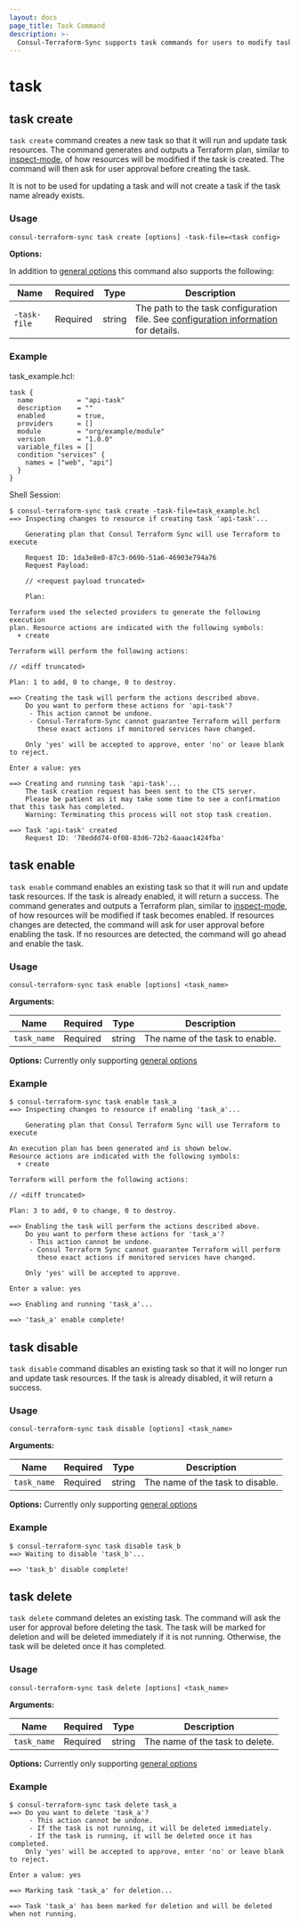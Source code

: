 ```yaml
---
layout: docs
page_title: Task Command
description: >-
  Consul-Terraform-Sync supports task commands for users to modify tasks while the daemon is running
---
```


# task

## task create

`task create` command creates a new task so that it will run and update task resources. The command generates and outputs a Terraform plan, similar to [inspect-mode](/docs/nia/cli/cli-overview#inspect-mode), of how resources will be modified if the task is created. The command will then ask for user approval before creating the task.

It is not to be used for updating a task and will not create a task if the task name already exists.

### Usage

`consul-terraform-sync task create [options] -task-file=<task config>`

**Options:**

In addition to [general options](/docs/nia/cli/cli-overview#general-options) this command also supports the following:

| Name         | Required | Type   | Description                                                                                                         |
| ------------ | -------- | ------ | ------------------------------------------------------------------------------------------------------------------- |
| `-task-file` | Required | string | The path to the task configuration file. See [configuration information](/docs/nia/configuration#task) for details. |

### Example

task_example.hcl:

```hcl
task {
  name           = "api-task"
  description    = ""
  enabled        = true,
  providers      = []
  module         = "org/example/module"
  version        = "1.0.0"
  variable_files = []
  condition "services" {
    names = ["web", "api"]
  }
}
```

Shell Session:

```shell-session
$ consul-terraform-sync task create -task-file=task_example.hcl
==> Inspecting changes to resource if creating task 'api-task'...

    Generating plan that Consul Terraform Sync will use Terraform to execute

    Request ID: 1da3e8e0-87c3-069b-51a6-46903e794a76
    Request Payload:

    // <request payload truncated>

    Plan:

Terraform used the selected providers to generate the following execution
plan. Resource actions are indicated with the following symbols:
  + create

Terraform will perform the following actions:

// <diff truncated>

Plan: 1 to add, 0 to change, 0 to destroy.

==> Creating the task will perform the actions described above.
    Do you want to perform these actions for 'api-task'?
     - This action cannot be undone.
     - Consul-Terraform-Sync cannot guarantee Terraform will perform
       these exact actions if monitored services have changed.

    Only 'yes' will be accepted to approve, enter 'no' or leave blank to reject.

Enter a value: yes

==> Creating and running task 'api-task'...
    The task creation request has been sent to the CTS server.
    Please be patient as it may take some time to see a confirmation that this task has completed.
    Warning: Terminating this process will not stop task creation.

==> Task 'api-task' created
    Request ID: '78eddd74-0f08-83d6-72b2-6aaac1424fba'
```

## task enable

`task enable` command enables an existing task so that it will run and update task resources. If the task is already enabled, it will return a success. The command generates and outputs a Terraform plan, similar to [inspect-mode](/docs/nia/cli#inspect-mode), of how resources will be modified if task becomes enabled. If resources changes are detected, the command will ask for user approval before enabling the task. If no resources are detected, the command will go ahead and enable the task.

### Usage

`consul-terraform-sync task enable [options] <task_name>`

**Arguments:**

| Name        | Required | Type   | Description                     |
| ----------- | -------- | ------ | ------------------------------- |
| `task_name` | Required | string | The name of the task to enable. |

**Options:** Currently only supporting [general options](/docs/nia/cli#general-options)

### Example

```shell-session
$ consul-terraform-sync task enable task_a
==> Inspecting changes to resource if enabling 'task_a'...

    Generating plan that Consul Terraform Sync will use Terraform to execute

An execution plan has been generated and is shown below.
Resource actions are indicated with the following symbols:
  + create

Terraform will perform the following actions:

// <diff truncated>

Plan: 3 to add, 0 to change, 0 to destroy.

==> Enabling the task will perform the actions described above.
    Do you want to perform these actions for 'task_a'?
     - This action cannot be undone.
     - Consul Terraform Sync cannot guarantee Terraform will perform
       these exact actions if monitored services have changed.

    Only 'yes' will be accepted to approve.

Enter a value: yes

==> Enabling and running 'task_a'...

==> 'task_a' enable complete!
```

## task disable

`task disable` command disables an existing task so that it will no longer run and update task resources. If the task is already disabled, it will return a success.

### Usage

`consul-terraform-sync task disable [options] <task_name>`

**Arguments:**

| Name        | Required | Type   | Description                      |
| ----------- | -------- | ------ | -------------------------------- |
| `task_name` | Required | string | The name of the task to disable. |

**Options:** Currently only supporting [general options](/docs/nia/cli#general-options)

### Example

```shell-session
$ consul-terraform-sync task disable task_b
==> Waiting to disable 'task_b'...

==> 'task_b' disable complete!
```

## task delete

`task delete` command deletes an existing task. The command will ask the user for approval before deleting the task. The task will be marked for deletion and will be deleted immediately if it is not running. Otherwise, the task will be deleted once it has completed.


### Usage

`consul-terraform-sync task delete [options] <task_name>`

**Arguments:**

| Name        | Required | Type   | Description                     |
| ----------- | -------- | ------ | ------------------------------- |
| `task_name` | Required | string | The name of the task to delete. |

**Options:** Currently only supporting [general options](/docs/nia/cli/cli-overview#general-options)

### Example

```shell-session
$ consul-terraform-sync task delete task_a
==> Do you want to delete 'task_a'?
     - This action cannot be undone.
     - If the task is not running, it will be deleted immediately.
     - If the task is running, it will be deleted once it has completed.
    Only 'yes' will be accepted to approve, enter 'no' or leave blank to reject.

Enter a value: yes

==> Marking task 'task_a' for deletion...

==> Task 'task_a' has been marked for deletion and will be deleted when not running.
```
